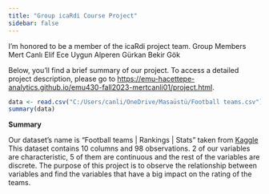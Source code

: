 ```yaml
---
title: "Group icaRdi Course Project"
sidebar: false 
---
```


I'm honored to be a member of the icaRdi project team.
Group Members
Mert Canlı
Elif Ece Uygun
Alperen Gürkan
Bekir Gök

Below, you'll find a brief summary of our project. To access a detailed project description, please go to [https://emu-hacettepe-analytics.github.io/emu430-fall2023-mertcanli01/project.html](#0){.uri}.


```r
data <- read.csv("C:/Users/canli/OneDrive/Masaüstü/Football teams.csv")
summary(data)
```
**Summary**

 Our  dataset's  name  is "Football teams | Rankings | Stats" taken from [Kaggle](<https://www.kaggle.com/datasets/varpit94/football-teams-rankings-stats/>) 
 This dataset contains 10 columns and 98 observations. 2 of our variables are characteristic, 5 of them are continuous and the rest of the variables are discrete. The purpose of this project is to observe the relationship between variables and find the variables that have a big impact on the rating of the teams.
